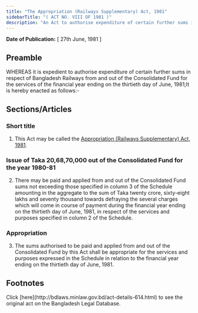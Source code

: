 ```yaml
---
title: "The Appropriation (Railways Supplementary) Act, 1981"
sidebarTitle: "( ACT NO. VIII OF 1981 )"
description: "An Act to authorise expenditure of certain further sums in respect of Bangladesh Railways from and out of the Consolidated Fund for the services of the financial year ending on the thirtieth day of June, 1981."
---
```


**Date of Publication:** [ 27th June, 1981 ]

## Preamble

WHEREAS it is expedient to authorise expenditure of certain further sums in respect of Bangladesh Railways from and out of the Consolidated Fund for the services of the financial year ending on the thirtieth day of June, 1981;It is hereby enacted as follows:-

## Sections/Articles

### Short title

1. This Act may be called the [Appropriation (Railways Supplementary) Act, 1981](/laws/act-614 "Appropriation (Railways Supplementary) Act, 1981").

### Issue of Taka 20,68,70,000 out of the Consolidated Fund for the year 1980-81

2. There may be paid and applied from and out of the Consolidated Fund sums not exceeding those specified in column 3 of the Schedule amounting in the aggregate to the sum of Taka twenty crore, sixty-eight lakhs and seventy thousand towards defraying the several charges which will come in course of payment during the financial year ending on the thirtieth day of June, 1981, in respect of the services and purposes specified in column 2 of the Schedule.

### Appropriation

3. The sums authorised to be paid and applied from and out of the Consolidated Fund by this Act shall be appropriate for the services and purposes expressed in the Schedule in relation to the financial year ending on the thirtieth day of June, 1981.

## Footnotes

<Note>
  Click [here](http://bdlaws.minlaw.gov.bd/act-details-614.html) to see the original act on the Bangladesh Legal Database.
</Note>
